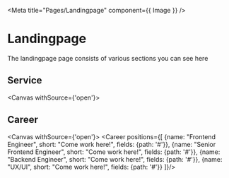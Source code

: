 
<Meta title="Pages/Landingpage" component={{ Image }} />

# Landingpage
The landingpage page consists of various sections you can see here

## Service

<Canvas withSource={'open'}>
  <Story name="ApplicationProcess">
    <Service/>
  </Story>
</Canvas>


## Career

<Canvas withSource={'open'}>
  <Story name="Career">
    <Career positions={[
      {name: "Frontend Engineer", short: "Come work here!", fields: {path: '#'}},
      {name: "Senior Frontend Engineer", short: "Come work here!", fields: {path: '#'}},
      {name: "Backend Engineer", short: "Come work here!", fields: {path: '#'}},
      {name: "UX/UI", short: "Come work here!", fields: {path: '#'}}
    ]}/>
  </Story>
</Canvas>

<ArgsTable of={Career}/>
